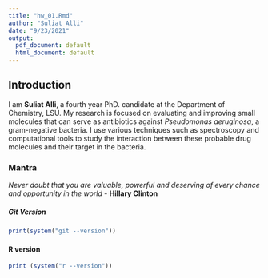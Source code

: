 ```yaml
---
title: "hw_01.Rmd"
author: "Suliat Alli"
date: "9/23/2021"
output:
  pdf_document: default
  html_document: default
---
```

## Introduction

I am **Suliat Alli**, a fourth year PhD. candidate at the Department of Chemistry, LSU. My research is focused on evaluating and improving small molecules that can serve as antibiotics against *Pseudomonas aeruginosa*, a gram-negative bacteria. I use various techniques such as spectroscopy and computational tools to study the interaction between these probable drug molecules and their target in the bacteria. 

### Mantra
*Never doubt that you are valuable, powerful and deserving of every chance and opportunity in the world* - **Hillary Clinton**

##### Git Version
``` r
print(system("git --version"))
```

#### R version
``` r
print (system("r --version"))
```


